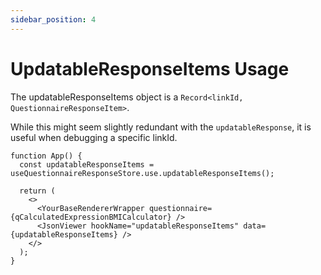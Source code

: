 ```yaml
---
sidebar_position: 4
---
```


# UpdatableResponseItems Usage

The updatableResponseItems object is a `Record<linkId, QuestionnaireResponseItem>`.

While this might seem slightly redundant with the `updatableResponse`, it is useful when debugging a specific linkId.

```tsx live
function App() {
  const updatableResponseItems = useQuestionnaireResponseStore.use.updatableResponseItems();

  return (
    <>
      <YourBaseRendererWrapper questionnaire={qCalculatedExpressionBMICalculator} />
      <JsonViewer hookName="updatableResponseItems" data={updatableResponseItems} />
    </>
  );
}
```
